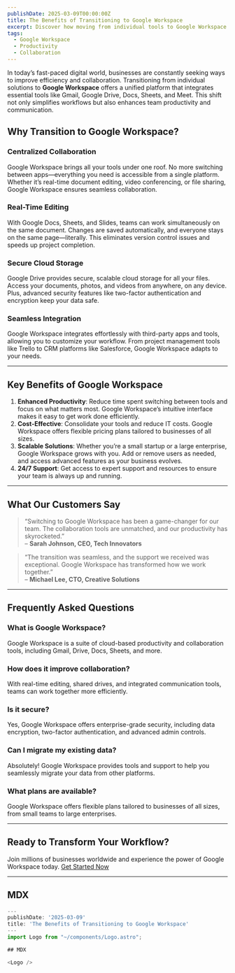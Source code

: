```yaml
---
publishDate: 2025-03-09T00:00:00Z
title: The Benefits of Transitioning to Google Workspace
excerpt: Discover how moving from individual tools to Google Workspace can streamline your workflow, enhance collaboration, and boost productivity.
tags:
  - Google Workspace
  - Productivity
  - Collaboration
---
```



In today’s fast-paced digital world, businesses are constantly seeking ways to improve efficiency and collaboration. Transitioning from individual solutions to **Google Workspace** offers a unified platform that integrates essential tools like Gmail, Google Drive, Docs, Sheets, and Meet. This shift not only simplifies workflows but also enhances team productivity and communication.

## <a name="Why-Google-Workspace"></a>Why Transition to Google Workspace?

### Centralized Collaboration
Google Workspace brings all your tools under one roof. No more switching between apps—everything you need is accessible from a single platform. Whether it’s real-time document editing, video conferencing, or file sharing, Google Workspace ensures seamless collaboration.

### Real-Time Editing
With Google Docs, Sheets, and Slides, teams can work simultaneously on the same document. Changes are saved automatically, and everyone stays on the same page—literally. This eliminates version control issues and speeds up project completion.

### Secure Cloud Storage
Google Drive provides secure, scalable cloud storage for all your files. Access your documents, photos, and videos from anywhere, on any device. Plus, advanced security features like two-factor authentication and encryption keep your data safe.

### Seamless Integration
Google Workspace integrates effortlessly with third-party apps and tools, allowing you to customize your workflow. From project management tools like Trello to CRM platforms like Salesforce, Google Workspace adapts to your needs.

---

## <a name="Benefits"></a>Key Benefits of Google Workspace

1. **Enhanced Productivity**: Reduce time spent switching between tools and focus on what matters most. Google Workspace’s intuitive interface makes it easy to get work done efficiently.
2. **Cost-Effective**: Consolidate your tools and reduce IT costs. Google Workspace offers flexible pricing plans tailored to businesses of all sizes.
3. **Scalable Solutions**: Whether you’re a small startup or a large enterprise, Google Workspace grows with you. Add or remove users as needed, and access advanced features as your business evolves.
4. **24/7 Support**: Get access to expert support and resources to ensure your team is always up and running.

---

## <a name="Testimonials"></a>What Our Customers Say

> “Switching to Google Workspace has been a game-changer for our team. The collaboration tools are unmatched, and our productivity has skyrocketed.”  
> – **Sarah Johnson, CEO, Tech Innovators**

> “The transition was seamless, and the support we received was exceptional. Google Workspace has transformed how we work together.”  
> – **Michael Lee, CTO, Creative Solutions**

---

## <a name="FAQs"></a>Frequently Asked Questions

### What is Google Workspace?
Google Workspace is a suite of cloud-based productivity and collaboration tools, including Gmail, Drive, Docs, Sheets, and more.

### How does it improve collaboration?
With real-time editing, shared drives, and integrated communication tools, teams can work together more efficiently.

### Is it secure?
Yes, Google Workspace offers enterprise-grade security, including data encryption, two-factor authentication, and advanced admin controls.

### Can I migrate my existing data?
Absolutely! Google Workspace provides tools and support to help you seamlessly migrate your data from other platforms.

### What plans are available?
Google Workspace offers flexible plans tailored to businesses of all sizes, from small teams to large enterprises.

---

## <a name="Get-Started"></a>Ready to Transform Your Workflow?

Join millions of businesses worldwide and experience the power of Google Workspace today. [Get Started Now](#!)

---

## MDX

```js
---
publishDate: '2025-03-09'
title: 'The Benefits of Transitioning to Google Workspace'
---
import Logo from "~/components/Logo.astro";

## MDX

<Logo />
